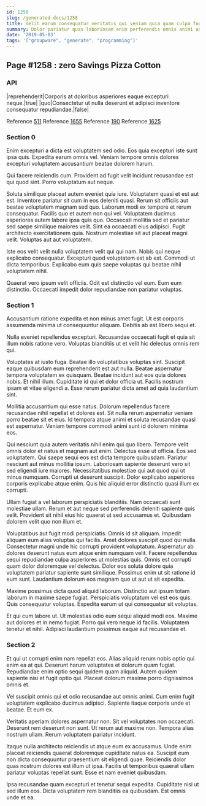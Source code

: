 ```yaml
---
id: 1258
slug: /generated-docs/1258
title: Velit earum consequatur veritatis qui veniam quia quam culpa fuga.
summary: Dolor pariatur quas laboriosam enim perferendis omnis animi assumenda impedit.
date: '2019-05-03'
tags: '["groupware", "generate", "programming"]'
---
```


## Page #1258 : zero Savings Pizza Cotton
### API

|reprehenderit|Corporis at doloribus asperiores eaque excepturi neque.|true|
|quo|Consectetur ut nulla deserunt et adipisci inventore consequatur repudiandae.|false|

Reference [511](/generated-docs/511)
Reference [1655](/generated-docs/1655)
Reference [190](/generated-docs/190)
Reference [1625](/generated-docs/1625)


### Section 0
Enim excepturi a dicta est voluptatem sed odio. Eos quia excepturi iste sunt ipsa quis. Expedita earum omnis vel. Veniam tempore omnis dolores excepturi voluptatem accusantium beatae dolorem harum.
 Qui facere reiciendis cum. Provident ad fugit velit incidunt recusandae est qui quod sint. Porro voluptatum aut neque.
 Soluta similique placeat autem eveniet quia iure. Voluptatem quasi et est aut est. Inventore pariatur sit cum in eos deleniti quasi. Rerum sit officiis aut beatae voluptatem magnam sed quo. Laborum modi ex tempore et rerum consequatur. Facilis quo et autem non qui vel.
Voluptatem ducimus asperiores autem labore ipsa quis quo. Occaecati mollitia sed et pariatur sed saepe similique maiores velit. Sint ea occaecati eius adipisci. Fugit architecto exercitationem quia. Nostrum molestiae sit aut placeat magni velit. Voluptas aut aut voluptatem.
 Iste eos velit velit nulla voluptatem velit qui qui nam. Nobis qui neque explicabo consequatur. Excepturi quod voluptatem est ab est. Commodi ut dicta temporibus. Explicabo eum quis saepe voluptas qui beatae nihil voluptatem nihil.
 Quaerat vero ipsum velit officiis. Odit est distinctio vel eum. Eum eum distinctio. Occaecati impedit dolor repudiandae non pariatur voluptas.
### Section 1
Accusantium ratione expedita et non minus amet fugit. Ut est corporis assumenda minima ut consequuntur aliquam. Debitis ab est libero sequi et.
 Nulla eveniet repellendus excepturi. Recusandae occaecati fugit et quia sit illum nobis ratione vero. Voluptas blanditiis ut et velit hic delectus omnis rem qui.
 Voluptates at iusto fuga. Beatae illo voluptatibus voluptas sint. Suscipit eaque quibusdam eum reprehenderit est aut nulla.
Beatae aspernatur tempora voluptatem ex quisquam. Beatae incidunt aut eos quia dolores nobis. Et nihil illum. Cupiditate id qui et dolor officia ut. Facilis nostrum ipsam et vitae eligendi a. Esse rerum pariatur dicta amet ad quia laudantium sint.
 Mollitia accusantium qui esse natus. Dolorum repellendus facere recusandae nihil repellat et dolores est. Sit nulla rerum aspernatur veniam porro beatae sit et eius. Id tempora atque animi et soluta recusandae quasi est aspernatur. Veniam tempore commodi animi sunt id dolorem minima eos.
 Qui nesciunt quia autem veritatis nihil enim qui quo libero. Tempore velit omnis dolor et natus et magnam aut enim. Delectus esse ut officia. Eos sed voluptatem. Qui saepe sequi eos est dicta tempore quibusdam. Pariatur nesciunt aut minus mollitia ipsum.
Laboriosam sapiente deserunt vero sit sed eligendi iure maiores. Necessitatibus molestiae qui aut quod qui ut minus numquam. Corrupti ut deserunt suscipit. Dolor explicabo asperiores corporis explicabo atque enim. Quis hic aliquid error distinctio quasi illum ex corrupti.
 Ullam fugiat a vel laborum perspiciatis blanditiis. Nam occaecati sunt molestiae ullam. Rerum et aut neque sed perferendis deleniti sapiente quis velit. Provident sit nihil eius hic quaerat ut sed accusamus et. Quibusdam dolorem velit quo non illum et.
 Voluptatibus aut fugit modi perspiciatis. Omnis id sit aliquam. Impedit aliquam eum alias voluptas qui facilis. Amet dolores suscipit quod qui nulla. Consectetur magni unde hic corrupti provident voluptatum. Aspernatur ab dolores deserunt natus eum atque enim numquam velit.
Facere repellendus sequi repudiandae culpa asperiores ut molestias quis. Omnis est corrupti quam dolor doloremque vel delectus. Dolor eos soluta dolore quia voluptatem pariatur sapiente sunt similique. Possimus enim ut sit ratione id eum sunt. Laudantium dolorum eos magnam quo ut aut ut sit expedita.
 Maxime possimus dicta quod aliquid laborum. Distinctio aut ipsum totam laborum in maxime saepe fugiat. Perspiciatis voluptatum vel est eos quis. Quis consequatur voluptas. Expedita earum ut qui consequatur sit voluptas.
 Et qui cum labore ut. Ut molestias odio eum sequi aliquid modi eos. Maxime aut dolores et in nemo fugiat. Porro qui vero neque id facilis. Voluptatem tenetur et nihil. Adipisci laudantium possimus eaque aut recusandae et.
### Section 2
Et qui ut corrupti enim nam repellat eos. Alias aliquid rerum nobis optio qui enim ea at qui. Deserunt harum voluptates et dolorum quam fugiat. Repudiandae enim optio sequi quidem quam aliquid. Autem quidem sapiente nisi et fugit optio qui. Placeat dolorum maxime porro dignissimos omnis et.
 Vel suscipit omnis qui et odio recusandae aut omnis animi. Cum enim fugit voluptatem explicabo ducimus adipisci. Sapiente itaque corporis unde et beatae. Et eum ex.
 Veritatis aperiam dolores aspernatur non. Sit vel voluptates non occaecati. Deserunt rem deserunt non sunt.
Ut rerum aut maxime non. Tempora alias nostrum ullam. Rerum voluptatem pariatur incidunt.
 Itaque nulla architecto reiciendis ut atque eum ex accusamus. Unde enim placeat reiciendis quaerat doloremque cupiditate natus ea. Suscipit eum non dicta consequuntur praesentium sit eligendi quae. Reiciendis dolor quas nostrum dolores est illum ut ipsa. Facilis ut temporibus quaerat ullam pariatur voluptas repellat sunt. Esse et nam eveniet quibusdam.
 Ipsa recusandae quam excepturi et tenetur sequi expedita. Cupiditate nisi ut sed illum eos. Dicta voluptatem rem blanditiis ea quibusdam. Est omnis unde et ea.
